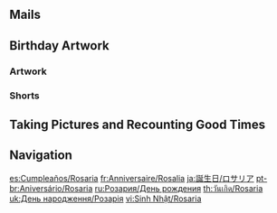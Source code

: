 {{Birthday Intro}}

==Mails==
{{Mails by Category Table|Rosaria Birthday Mails|noheader=1}}

==Birthday Artwork==
===Artwork===
{{Artwork by Category Table
|Character Birthday Artwork
|category = Rosaria Birthday Artwork
|header = Rosaria's Birthday Artwork
}}

===Shorts===
{{Artwork by Category Table
|Character Shorts
|category = Rosaria Birthday Artwork
|header = Rosaria's Birthday Shorts
}}

==Taking Pictures and Recounting Good Times==
{{Transclude|Taking Pictures and Recounting Good Times/Rosaria|Stories|main=1|top=1}}

==Navigation==
{{Character Navbox|Birthday}}

[[es:Cumpleaños/Rosaria]]
[[fr:Anniversaire/Rosalia]]
[[ja:誕生日/ロサリア]]
[[pt-br:Aniversário/Rosaria]]
[[ru:Розария/День рождения]]
[[th:วันเกิด/Rosaria]]
[[uk:День народження/Розарія]]
[[vi:Sinh Nhật/Rosaria]]
